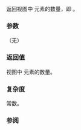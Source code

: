 {{cpp/experimental/basic_string_view/title | size | length}}
{{cpp/experimental/basic_string_view/navbar}}
{{dcl begin}}
{{dcl | since=libfund_ts |
constexpr size_type size() const noexcept;
}}
{{dcl | since=libfund_ts |
constexpr size_type length() const noexcept;
}}
{{dcl end}}

返回视图中 {{tt|CharT}} 元素的数量，即 {{c|std::distance(begin(), end())}}。

===参数===
（无）

===返回值===
视图中 {{tt|CharT}} 元素的数量。

===复杂度===
常数。

===参阅===

{{dsc begin}}
{{dsc inc | cpp/experimental/basic_string_view/dsc empty }}
{{dsc inc | cpp/experimental/basic_string_view/dsc max_size }}
{{dsc end}}
